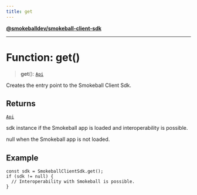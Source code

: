 ```yaml
---
title: get
---
```

[**@smokeballdev/smokeball-client-sdk**](./../README)

***

# Function: get()

> **get**(): [`Api`](./../@smokeballdev/namespaces/common/interfaces/Api)

Creates the entry point to the Smokeball Client Sdk.

## Returns

[`Api`](./../@smokeballdev/namespaces/common/interfaces/Api)

sdk instance if the Smokeball app is loaded and interoperability is possible.

null when the Smokeball app is not loaded.

## Example

```
const sdk = SmokeballClientSdk.get();
if (sdk != null) {
  // Interoperability with Smokeball is possible.
}
```
